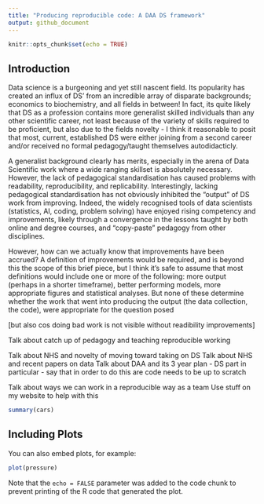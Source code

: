 ```yaml
---
title: "Producing reproducible code: A DAA DS framework"
output: github_document
---
```


```r
knitr::opts_chunk$set(echo = TRUE)
```

## Introduction

Data science is a burgeoning and yet still nascent field. Its popularity has created an influx of DS' from an incredible array of disparate backgrounds; economics to biochemistry, and all fields in between! In fact, its quite likely that DS as a profession contains more generalist skilled individuals than any other scientific career, not least because of the variety of skills required to be proficient, but also due to the fields novelty - I think it reasonable to posit that most, current, established DS were either joining from a second career and/or received no formal pedagogy/taught themselves autodidacticly. 

A generalist background clearly has merits, especially in the arena of Data Scientific work where a wide ranging skillset is absolutely necessary. However, the lack of pedagogical standardisation has caused problems with readability, reproducibility, and replicability. Interestingly, lacking pedagogical standardisation has not obviously inhibited the "output" of DS work from improving. Indeed, the widely recognised tools of data scientists (statistics, AI, coding, problem solving) have enjoyed rising competency and improvements, likely through a convergence in the lessons taught by both online and degree courses, and "copy-paste" pedagogy from other disciplines. 

However, how can we actually know that improvements have been accrued? A definition of improvements would be required, and is beyond this the scope of this brief piece, but I think it's safe to assume that most definitions would include one or more of the following: more output (perhaps in a shorter timeframe), better performing models, more appropriate figures and statistical analyses. But none of these determine whether the work that went into producing the output (the data collection, the code), were appropriate for the question posed  

[but also cos doing bad work is not visible without readibility improvements]


Talk about catch up of pedagogy and teaching reproducible working

Talk about NHS and novelty of moving toward taking on DS
Talk about NHS and recent papers on data
Talk about DAA and its 3 year plan - DS part in particular - say that in order to do this are code needs to be up to scratch

Talk about ways we can work in a reproducible way as a team
Use stuff on my website to help with this



```r
summary(cars)
```

## Including Plots

You can also embed plots, for example:

```r
plot(pressure)
```

Note that the `echo = FALSE` parameter was added to the code chunk to prevent printing of the R code that generated the plot.
